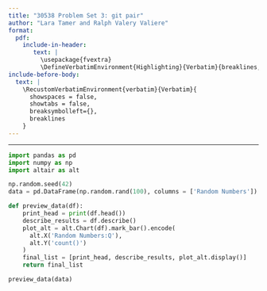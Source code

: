 ```yaml
---
title: "30538 Problem Set 3: git pair"
author: "Lara Tamer and Ralph Valery Valiere"
format: 
  pdf:
    include-in-header: 
       text: |
         \usepackage{fvextra}
         \DefineVerbatimEnvironment{Highlighting}{Verbatim}{breaklines,commandchars=\\\{\}}
include-before-body:
  text: |
    \RecustomVerbatimEnvironment{verbatim}{Verbatim}{
      showspaces = false,
      showtabs = false,
      breaksymbolleft={},
      breaklines
    }
---
```

---

```python
import pandas as pd
import numpy as np
import altair as alt

np.random.seed(42)
data = pd.DataFrame(np.random.rand(100), columns = ['Random Numbers'])

def preview_data(df):
    print_head = print(df.head())
    describe_results = df.describe()
    plot_alt = alt.Chart(df).mark_bar().encode(
      alt.X('Random Numbers:Q'),
      alt.Y('count()')
    )
    final_list = [print_head, describe_results, plot_alt.display()]
    return final_list

preview_data(data)
```


